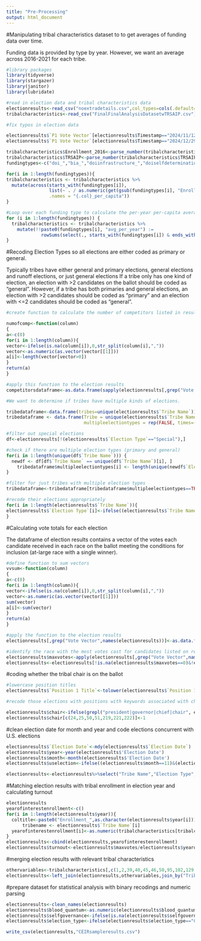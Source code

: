 ```yaml
---
title: "Pre-Processing"
output: html_document
---
```

#Manipulating tribal characteristics dataset to to get averages of funding data over time.

Funding data is provided by type by year. However, we want an average across 2016-2021 for each tribe. 

```r
#library packages
library(tidyverse)
library(stargazer)
library(janitor)
library(lubridate)

#read in election data and tribal characteristics data
electionresults<-read_csv("noextradetails.csv",col_types=cols(.default=col_character()))
tribalcharacteristics<-read_csv("FinalFinalAnalysisDatasetwTRSAIP.csv")

#fix typos in election data

electionresults$`P1 Vote Vector`[electionresults$Timestamp=="2024/11/12 1:35:10 PM AST"]<-"447,264,278,146,1235,158,420,211"
electionresults$`P1 Vote Vector`[electionresults$Timestamp=="2024/12/29 11:43:51 AM AST"]<-"909,1155"

tribalcharacteristics$Enrollment_2016<-parse_number(tribalcharacteristics$Enrollment_2016)
tribalcharacteristics$TRSAIP<-parse_number(tribalcharacteristics$TRSAIP)
fundingtypes<-c("doi_","bia_","doiinfrastructure_","doiselfdetermination_","doieducation_","doiculture_","doiconservation_")

for(i in 1:length(fundingtypes)){
tribalcharacteristics <- tribalcharacteristics %>%
  mutate(across(starts_with(fundingtypes[i]), 
                list(~ . / as.numeric(get(gsub(fundingtypes[i], "Enrollment_", cur_column())))), 
                .names = "{.col}_per_capita"))
}

#Loop over each funding type to calculate the per-year per-capita average from 2016 to 2021
for (i in 1:length(fundingtypes)) {
  tribalcharacteristics <- tribalcharacteristics %>%
    mutate(!!paste0(fundingtypes[i], "avg_per_year") := 
             rowSums(select(., starts_with(fundingtypes[i]) & ends_with("_per_capita"))) / 6)
}

```

#Recoding Election Types so all elections are either coded as primary or general. 

Typically tribes have either general and primary elections, general elections and runoff elections, or just general elections If a tribe only has one kind of election, an election with >2 candidates on the ballot should be coded as "general". However, if a tribe has both primaries and general elections, an election with >2 candidates should be coded as "primary" and an election with <=2 candidates should be coded as "general". 

```r
#create function to calculate the number of competitors listed in results of an election

numofcomp<-function(column)
{
a<-c(0)
for(i in 1:length(column)){
vector<-ifelse(is.na(column[i]),0,str_split(column[i],","))
vector<-as.numeric(as.vector(vector[[1]]))
a[i]<-length(vector[vector>0])
}
return(a)
}

#apply this function to the election results 
competitorsdataframe<-as.data.frame(sapply(electionresults[,grep("Vote Vector",names(electionresults))],numofcomp))

#We want to determine if tribes have multiple kinds of elections. 

tribedataframe<-data.frame(tribes=unique(electionresults$`Tribe Name`))
tribedataframe <- data.frame(Tribe = unique(electionresults$`Tribe Name`), 
                             multipleelectiontypes = rep(FALSE, times=(length(unique(electionresults$`Tribe Name`)))))

#filter out special elections
df<-electionresults[!(electionresults$`Election Type`=="Special"),]

#check if there are multiple election types (primary and general)
for(i in 1:length(unique(df$`Tribe Name`))) {
  newdf <- df[df$`Tribe Name` == unique(df$`Tribe Name`)[i], ]
    tribedataframe$multipleelectiontypes[i] <- length(unique(newdf$`Election Type`)) > 1
}

#filter for just tribes with multiple election types
tribedataframe<-tribedataframe[tribedataframe$multipleelectiontypes==TRUE,]

#recode their elections appropriately
for(i in 1:length(electionresults$`Tribe Name`)){
electionresults$`Election Type`[i]<-ifelse((electionresults$`Tribe Name`[i]%in%tribedataframe$Tribe)&(!(electionresults$`Election Type`[i])=="Special"),ifelse(max(unlist(competitorsdataframe[i,]))<=2,"General","Primary"),electionresults$`Election Type`[i])
}
```

#Calculating vote totals for each election

The dataframe of election results contains a vector of the votes each candidate received in each race on the ballot meeting the conditions for inclusion (at-large race with a single winner). 

```r
#define function to sum vectors
vvsum<-function(column)
{
a<-c(0)
for(i in 1:length(column)){
vector<-ifelse(is.na(column[i]),0,str_split(column[i],","))
vector<-as.numeric(as.vector(vector[[1]]))
sum(vector)
a[i]<-sum(vector)
}
return(a)
}

#apply the function to the election results
electionresults[,grep("Vote Vector",names(electionresults))]<-as.data.frame(sapply(electionresults[,grep("Vote Vector",names(electionresults))],vvsum))

#identify the race with the most votes cast for candidates listed on results (not write ins) in given election
electionresults$maxvotes<-apply(electionresults[,grep("Vote Vector",names(electionresults))],1,max)
electionresults<-electionresults[!is.na(electionresults$maxvotes==0)&!electionresults$maxvotes==0,]

```

#coding whether the tribal chair is on the ballot
```r
#lowercase position titles
electionresults$`Position 1 Title`<-tolower(electionresults$`Position 1 Title`)

#recode those elections with positions with keywords associated with chair and not vice chairs

electionresults$chair<-ifelse(grepl("president|governor|chief|chair", electionresults$`Position 1 Title`),ifelse(grepl("vice|lieutenant|lt\\.", electionresults$`Position 1 Title`),0,1),0)
electionresults$chair[c(24,25,50,51,219,221,222)]<-1
```

#clean election date for month and year and code elections concurrent with U.S. elections
```r
electionresults$`Election Date`<-mdy(electionresults$`Election Date`)
electionresults$year<-year(electionresults$'Election Date')
electionresults$month<-month(electionresults$'Election Date')
electionresults$uselection<-ifelse((electionresults$month==11)&(electionresults$year%in%c(2016,2018,2020,2022,2024)),1,0)

electionresults<-electionresults%>%select("Tribe Name","Election Type",maxvotes,chair,year,month,USelection) 
```

#Matching election results with tribal enrollment in election year and calculating turnout
```r
electionresults
yearofinterestenrollment<-c()
for(i in 1:length(electionresults$year)){
  coltitle<-paste0("Enrollment_",as.character(electionresults$year[i]))
      tribename <- electionresults$`Tribe Name`[i]
  yearofinterestenrollment[i]<-as.numeric(tribalcharacteristics[tribalcharacteristics$TribeFullName == tribename,coltitle])
}
electionresults<-cbind(electionresults,yearofinterestenrollment)
electionresults$turnout<-electionresults$maxvotes/electionresults$yearofinterestenrollment

```

#merging election results with relevant tribal characteristics

```r
othervariables<-tribalcharacteristics[,c(1,2,39,40,45,46,50,95,102,129,130,133,134,177:183)]
electionresults<-left_join(electionresults,othervariables,join_by("Tribe Name"=="TribeFullName"))

```

#prepare dataset for statistical analysis with binary recodings and numeric parsing
```r
electionresults<-clean_names(electionresults)
electionresults$blood_quantum<-as.numeric(electionresults$blood_quantum)
electionresults$selfgovernance<-ifelse(is.na(electionresults$selfgovernance),0,electionresults$selfgovernance)
electionresults$election_type<-ifelse(electionresults$election_type=="General",1,0)

write_csv(electionresults,"CEIRsampleresults.csv")
```


